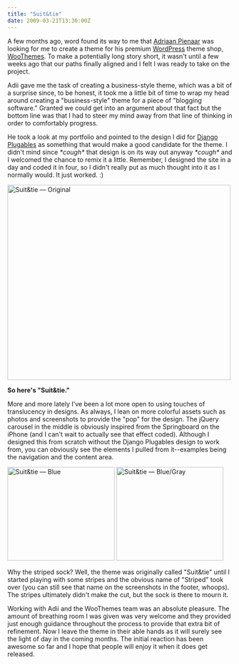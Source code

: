 ```yaml
---
title: "Suit&tie"
date: 2009-03-21T13:30:00Z
---
```


A few months ago, word found its way to me that [Adriaan Pienaar][1] was looking for me to create a theme for his premium [WordPress][2] theme shop, [WooThemes][3]. To make a potentially long story short, it wasn't until a few weeks ago that our paths finally aligned and I felt I was ready to take on the project.

Adii gave me the task of creating a business-style theme, which was a bit of a surprise since, to be honest, it took me a little bit of time to wrap my head around creating a "business-style" theme for a piece of "blogging software." Granted we could get into an argument about that fact but the bottom line was that I had to steer my mind away from that line of thinking in order to comfortably progress.

He took a look at my portfolio and pointed to the design I did for [Django Plugables][4] as something that would make a good candidate for the theme. I didn't mind since _\*cough\*_ that design is on its way out anyway _\*cough\*_ and I welcomed the chance to remix it a little. Remember, I designed the site in a day and coded it in four, so I didn't really put as much thought into it as I normally would. It just worked. :)

[<img src="http://farm4.static.flickr.com/3438/3373456167_39d02f9051.jpg" width="500" height="438" alt="Suit&amp;tie — Original" />][5]

**So here's "Suit&amp;tie."**

More and more lately I've been a lot more open to using touches of translucency in designs. As always, I lean on more colorful assets such as photos and screenshots to provide the "pop" for the design. The jQuery carousel in the middle is obviously inspired from the Springboard on the iPhone (and I can't wait to actually see that effect coded). Although I designed this from scratch without the Django Plugables design to work from, you can obviously see the elements I pulled from it--examples being the navigation and the content area.

[<img src="http://farm4.static.flickr.com/3617/3374271838_953555267c_m.jpg" width="240" height="210" alt="Suit&amp;tie — Blue" />][6] [<img src="http://farm4.static.flickr.com/3539/3373456203_2ca04afb78_m.jpg" width="240" height="210" alt="Suit&amp;tie — Blue/Gray" />][7]

Why the striped sock? Well, the theme was originally called "Suit&amp;tie" until I started playing with some stripes and the obvious name of "Striped" took over (you can still see that name on the screenshots in the footer, whoops). The stripes ultimately didn't make the cut, but the sock is there to mourn it.

Working with Adii and the WooThemes team was an absolute pleasure. The amount of breathing room I was given was very welcome and they provided just enough guidance throughout the process to provide that extra bit of refinement. Now I leave the theme in their able hands as it will surely see the light of day in the coming months. The initial reaction has been awesome so far and I hope that people will enjoy it when it does get released.

[1]: http://adii.co.za/
[2]: http://wordpress.org/
[3]: http://woothemes.com/
[4]: http://djangoplugables.com/
[5]: http://www.flickr.com/photos/avalonstar/3373456167/
[6]: http://www.flickr.com/photos/avalonstar/3374271838/
[7]: http://www.flickr.com/photos/avalonstar/3373456203/
